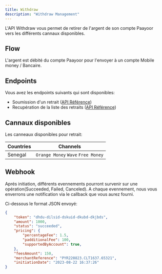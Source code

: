 ```yaml
---
title: Withdraw
description: "Withdraw Management"
---
```


L'API Withdraw vous permet de retirer de l'argent de son compte Paayoor vers les différents cannaux disponibles.

## Flow

L'argent est débité du compte Paayoor pour l'envoyer à un compte Mobile money / Bancaire.

## Endpoints

Vous avez les endpoints suivants qui sont disponibles:

- Soumission d'un retrait ([API Référence](https://auth.paayoor.com/register))
- Recupération de la liste des retraits ([API Référence](https://auth.paayoor.com/register))

## Cannaux disponibles

Les canneaux disponibles pour retrait:

| Countries | Channels         |
| --------- | ---------------- |
| Senegal   | `Orange Money`  `Wave` `Free Money` |

## Webhook

Aprés initiation, différents evennements pourront survenir sur une opération(Succeeded, Failed, Canceled). 
A chaque evennement, nous vous enverrons une notification via le callback que vous aurez fourni.

Ci-dessous le format JSON envoyé:

```json
{
    "token": "dhdu-dilsid-dskuid-dkubd-dkjbds",
    "amount": 1000,
    "status": "succeeded",
    "pricing": {
        "percentageFee": 1.5,
        "padditionalFee": 100,
        "supportedByAccount": true,
    },
    "feesAmount": 150,
    "merchantReference": "PYR220823.CLT1637.65321",
    "initiationDate": "2023-08-22 16:37:26"
}
```

